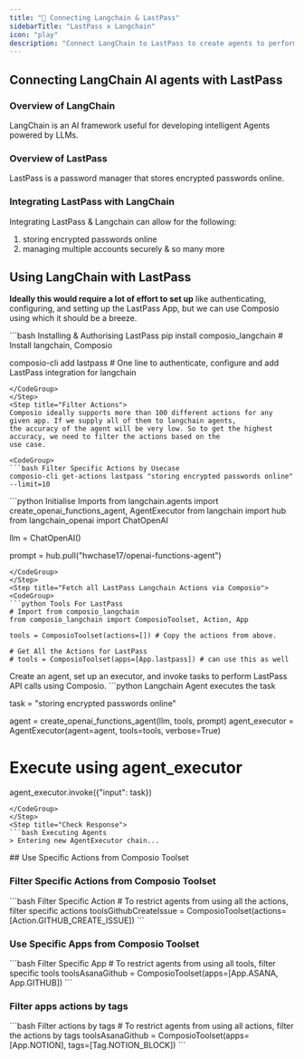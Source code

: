 ```yaml
---
title: "🚀 Connecting Langchain & LastPass"
sidebarTitle: "LastPass x Langchain"
icon: "play"
description: "Connect LangChain to LastPass to create agents to perform tasks using natural language"
---
```


## Connecting LangChain AI agents with LastPass

### Overview of LangChain

LangChain is an AI framework useful for developing intelligent Agents powered by LLMs.

### Overview of LastPass

LastPass is a password manager that stores encrypted passwords online.

### Integrating LastPass with LangChain

Integrating LastPass & Langchain can allow for the following:

1. storing encrypted passwords online
2. managing multiple accounts securely
& so many more

## Using LangChain with LastPass

<Steps>
<Step title="Setting Up the Environment">

**Ideally this would require a lot of effort to set up** like authenticating, configuring, and setting up the LastPass App, but we can use Composio using which it should be a breeze.

<CodeGroup>
```bash Installing & Authorising LastPass
pip install composio_langchain # Install langchain, Composio 

composio-cli add lastpass # One line to authenticate, configure and add LastPass integration for langchain
```
</CodeGroup>
</Step>
<Step title="Filter Actions">
Composio ideally supports more than 100 different actions for any given app. If we supply all of them to langchain agents, 
the accuracy of the agent will be very low. So to get the highest accuracy, we need to filter the actions based on the 
use case.

<CodeGroup>
```bash Filter Specific Actions by Usecase
composio-cli get-actions lastpass "storing encrypted passwords online" --limit=10
```
</CodeGroup>

</Step>
<Step title="Import Base Packages">

<CodeGroup>
```python Initialise Imports
from langchain.agents import create_openai_functions_agent, AgentExecutor
from langchain import hub
from langchain_openai import ChatOpenAI


llm = ChatOpenAI()

prompt = hub.pull("hwchase17/openai-functions-agent")
```
</CodeGroup>
</Step>
<Step title="Fetch all LastPass Langchain Actions via Composio">
<CodeGroup>
```python Tools For LastPass
# Import from composio_langchain
from composio_langchain import ComposioToolset, Action, App

tools = ComposioToolset(actions=[]) # Copy the actions from above. 

# Get All the Actions for LastPass
# tools = ComposioToolset(apps=[App.lastpass]) # can use this as well
```
</CodeGroup>
</Step>
<Step title="Execute the Agent">
Create an agent, set up an executor, and invoke tasks to perform LastPass API calls using Composio. 
<CodeGroup>
```python Langchain Agent executes the task

task = "storing encrypted passwords online"

agent = create_openai_functions_agent(llm, tools, prompt)
agent_executor = AgentExecutor(agent=agent, tools=tools, verbose=True)

# Execute using agent_executor
agent_executor.invoke({"input": task})
```
</CodeGroup>
</Step>
<Step title="Check Response">
```bash Executing Agents
> Entering new AgentExecutor chain...
```
</Step>
</Steps>
## Use Specific Actions from Composio Toolset

### Filter Specific Actions from Composio Toolset

<CodeGroup>
```bash Filter Specific Action
# To restrict agents from using all the actions, filter specific actions
toolsGithubCreateIssue = ComposioToolset(actions=[Action.GITHUB_CREATE_ISSUE])
```
</CodeGroup>

### Use Specific Apps from Composio Toolset
<CodeGroup>
```bash Filter Specific App
# To restrict agents from using all tools, filter specific tools
toolsAsanaGithub = ComposioToolset(apps=[App.ASANA, App.GITHUB])
```
</CodeGroup>

### Filter apps actions by tags 
<CodeGroup>
```bash Filter actions by tags
# To restrict agents from using all actions, filter the actions by tags
toolsAsanaGithub = ComposioToolset(apps=[App.NOTION], tags=[Tag.NOTION_BLOCK])
```
</CodeGroup>

